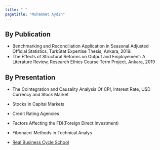 ```yaml
---
title: " "
pagetitle: "Muhammet Aydın"
---
```


<link rel="stylesheet" href="styles.css" type="text/css">
<link rel="stylesheet" href="academicicons/css/academicons.min.css"/>




## By Publication

* Benchmarking and Reconciliation Application in Seasonal Adjusted Official Statistics, TurkStat Expertise Thesis, Ankara, 2019.
* The Effects of Structural Reforms on Output and Employement: A Literature Review, Research Ethics Course Term Project, Ankara, 2019


## By Presentation

* The Cointegration and Causality Analysis Of CPI, Interest Rate, USD Currency and Stock Market

* Stocks in Capital Markets

* Credit Rating Agencies

* Factors Affecting the FDI(Foreign Direct Investment)

* Fibonacci Methods in Technical Analys

* [Real Business Cycle School](files/RBC2.pdf)
